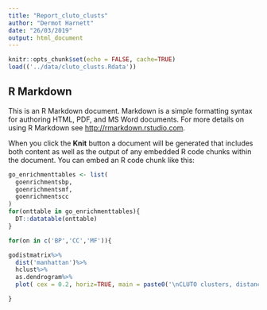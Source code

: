 ```yaml
---
title: "Report_cluto_clusts"
author: "Dermot Harnett"
date: "26/03/2019"
output: html_document
---
```


```r
knitr::opts_chunk$set(echo = FALSE, cache=TRUE)
load(('../data/cluto_clusts.Rdata'))
```

## R Markdown

This is an R Markdown document. Markdown is a simple formatting syntax for authoring HTML, PDF, and MS Word documents. For more details on using R Markdown see <http://rmarkdown.rstudio.com>.

When you click the **Knit** button a document will be generated that includes both content as well as the output of any embedded R code chunks within the document. You can embed an R code chunk like this:


```r
go_enrichmenttables <- list(
  goenrichmentsbp,
  goenrichmentsmf,
  goenrichmentscc
)
for(onttable in go_enrichmenttables){
  DT::datatable(onttable)
}
```



```r
for(on in c('BP','CC','MF')){

godistmatrix%>%
  dist('manhattan')%>%
  hclust%>%
  as.dendrogram%>%
  plot( cex = 0.2, horiz=TRUE, main = paste0('\nCLUTO clusters, distance by enriched GO terms :\n ',ont))

}
```
